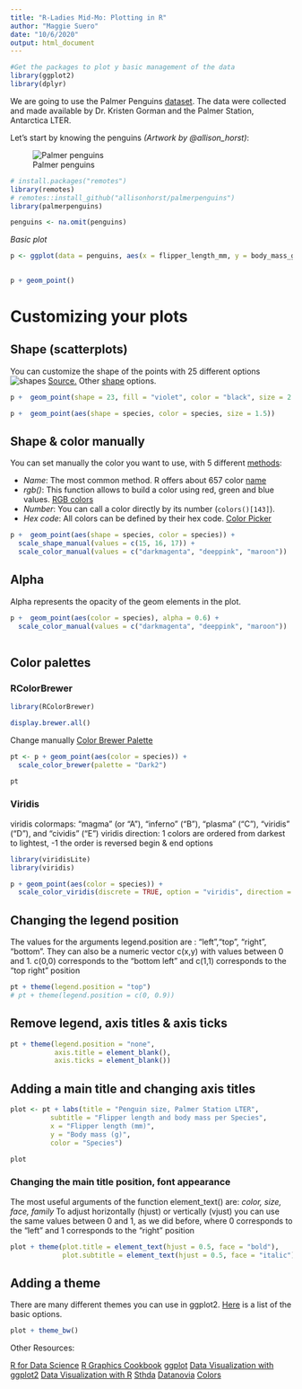 ```yaml
---
title: "R-Ladies Mid-Mo: Plotting in R"
author: "Maggie Suero"
date: "10/6/2020"
output: html_document
---
```


```r
#Get the packages to plot y basic management of the data
library(ggplot2)
library(dplyr)
```

We are going to use the Palmer Penguins [dataset](https://github.com/allisonhorst/palmerpenguins). 
The data were collected and made available by Dr. Kristen Gorman and the Palmer Station, Antarctica LTER.

Let's start by knowing the penguins _(Artwork by @allison_horst)_:

![Palmer penguins](https://raw.githubusercontent.com/allisonhorst/palmerpenguins/master/vignettes/articles/img/lter_penguins.png) 


```r
# install.packages("remotes")
library(remotes)
# remotes::install_github("allisonhorst/palmerpenguins")
library(palmerpenguins) 

penguins <- na.omit(penguins)
```
_Basic plot_

```r
p <- ggplot(data = penguins, aes(x = flipper_length_mm, y = body_mass_g)) 
  

p + geom_point()
```


# Customizing your plots

## Shape (scatterplots)

You can customize the shape of the points with 25 different options ![shapes](https://d33wubrfki0l68.cloudfront.net/58a48d625b4bd494cd685dd9998f5c74e9c16907/211c6/visualize_files/figure-html/shapes-1.png) [Source.](https://r4ds.had.co.nz) Other [shape](https://ggplot2.tidyverse.org/reference/scale_shape.html) options.

```r
p +  geom_point(shape = 23, fill = "violet", color = "black", size = 2.5)
```

```r
p +  geom_point(aes(shape = species, color = species, size = 1.5))
```

## Shape & color manually

You can set manually the color you want to use, with 5 different [methods](https://www.r-graph-gallery.com/ggplot2-color.html):  
 
  * _Name_:  The most common method. R offers about 657 color [name](http://www.stat.columbia.edu/~tzheng/files/Rcolor.pdf)
  * _rgb()_: This function allows to build a color using red, green and blue values. [RGB colors](https://www.rapidtables.com/web/color/RGB_Color.html)
  * _Number_: You can call a color directly by its number (`colors()[143]`).
  * _Hex code_: All colors can be defined by their hex code. [Color Picker](https://htmlcolorcodes.com/)

```r
p +  geom_point(aes(shape = species, color = species)) + 
  scale_shape_manual(values = c(15, 16, 17)) +
  scale_color_manual(values = c("darkmagenta", "deeppink", "maroon")) 
```

## Alpha

Alpha represents the opacity of the geom elements in the plot. 
```r
p +  geom_point(aes(color = species), alpha = 0.6) + 
  scale_color_manual(values = c("darkmagenta", "deeppink", "maroon")) 
  
```

## Color palettes

### RColorBrewer

```r
library(RColorBrewer)

display.brewer.all()
```
Change manually [Color Brewer Palette](https://colorbrewer2.org)

```r
pt <- p + geom_point(aes(color = species)) +
  scale_color_brewer(palette = "Dark2")

pt
```


### Viridis

viridis colormaps: "magma" (or "A"), "inferno" ("B"), "plasma" ("C"), "viridis" ("D"), and "cividis" ("E") 
viridis direction: 1 colors are ordered from darkest to lightest, -1 the order is reversed
begin & end options

```r
library(viridisLite)
library(viridis)

p + geom_point(aes(color = species)) +
  scale_color_viridis(discrete = TRUE, option = "viridis", direction = 1, end = 0.8) 
```

## Changing the legend position

The values for the arguments legend.position are : “left”,“top”, “right”, “bottom”.
They can also be a numeric vector c(x,y) with values between 0 and 1. 
c(0,0) corresponds to the “bottom left” and c(1,1) corresponds to the “top right” position

```r
pt + theme(legend.position = "top")
# pt + theme(legend.position = c(0, 0.9))
```



## Remove legend, axis titles & axis ticks

```r
pt + theme(legend.position = "none",
           axis.title = element_blank(),
           axis.ticks = element_blank())
```

## Adding a main title and changing axis titles

```r
plot <- pt + labs(title = "Penguin size, Palmer Station LTER",
          subtitle = "Flipper length and body mass per Species",
          x = "Flipper length (mm)",
          y = "Body mass (g)",
          color = "Species")

plot
```

### Changing the main title position, font appearance

The most useful arguments of the function element_text() are: _*color, size, face, family*_
To adjust horizontally (hjust) or vertically (vjust) you can use the same values between 0 and 1, as we did before, where 0 corresponds to the “left” and 1 corresponds to the “right” position 

```r
plot + theme(plot.title = element_text(hjust = 0.5, face = "bold"),
             plot.subtitle = element_text(hjust = 0.5, face = "italic"))

```


## Adding a theme

There are many different themes you can use in ggplot2. [Here](https://ggplot2.tidyverse.org/reference/ggtheme.html) is a list of the basic options.

```r
plot + theme_bw()
```



Other Resources:

[R for Data Science](https://r4ds.had.co.nz/data-visualisation.html#fig:shapes)
[R Graphics Cookbook](https://r-graphics.org/)
[ggplot](https://ggplot2.tidyverse.org/index.html)
[Data Visualization with ggplot2](https://viz-ggplot2.rsquaredacademy.com/index.html)
[Data Visualization with R](https://rkabacoff.github.io/datavis/)
[Sthda](http://www.sthda.com/english/wiki/ggplot2-point-shapes)
[Datanovia](https://www.datanovia.com)
[Colors](http://html-color-codes.com/)
